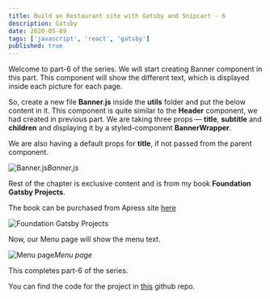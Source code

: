 ```yaml
---
title: Build an Restaurant site with Gatsby and Snipcart - 6
description: Gatsby
date: 2020-05-09
tags: ['javascript', 'react', 'gatsby']
published: true
---
```


Welcome to part-6 of the series. We will start creating Banner component in this part. This component will show the different text, which is displayed inside each picture for each page.

So, create a new file **Banner.js** inside the **utils** folder and put the below content in it. This component is quite similar to the **Header** component, we had created in previous part. We are taking three props — **title**, **subtitle** and **children** and displaying it by a styled-component **BannerWrapper**.

We are also having a default props for **title**, if not passed from the parent component.

![Banner.js](https://res.cloudinary.com/dxkxvfo2o/image/upload/v1589981624/6-restro/1_vbbkkr.png)*Banner.js*

Rest of the chapter is exclusive content and is from my book **Foundation Gatsby Projects**.

The book can be purchased from Apress site <a href="https://www.apress.com/in/book/9781484265574" target="_blank" rel="noopener noreferrer">here</a>

![Foundation Gatsby Projects](https://res.cloudinary.com/dxkxvfo2o/image/upload/v1609570264/Foundation_Gatsby_zilffx.jpg)

Now, our Menu page will show the menu text.

![Menu page](https://res.cloudinary.com/dxkxvfo2o/image/upload/v1589981629/6-restro/11_ouug6c.png)*Menu page*

This completes part-6 of the series.

You can find the code for the project in [this](https://github.com/nabendu82/restaurant-gatsby) github repo.
